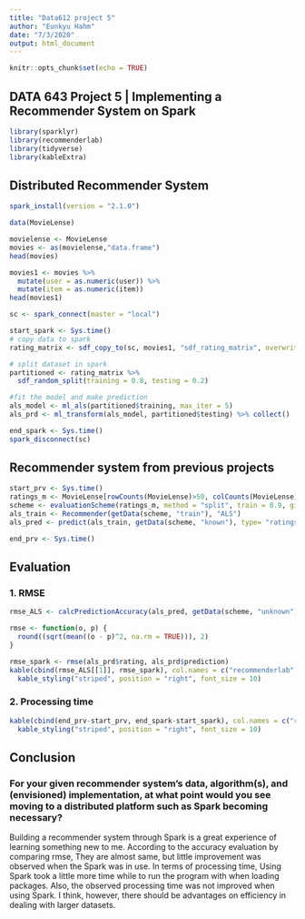```yaml
---
title: "Data612 project 5"
author: "Eunkyu Hahm"
date: "7/3/2020"
output: html_document
---
```


```r
knitr::opts_chunk$set(echo = TRUE)
```

## DATA 643 Project 5 | Implementing a Recommender System on Spark

```r
library(sparklyr)
library(recommenderlab)
library(tidyverse)
library(kableExtra)
```

## Distributed Recommender System

```r
spark_install(version = "2.1.0")

data(MovieLense)

movielense <- MovieLense
movies <- as(movielense,"data.frame")
head(movies)
```

```r
movies1 <- movies %>%
  mutate(user = as.numeric(user)) %>%
  mutate(item = as.numeric(item))
head(movies1)
```

```r
sc <- spark_connect(master = "local")
```

```r
start_spark <- Sys.time()
# copy data to spark
rating_matrix <- sdf_copy_to(sc, movies1, "sdf_rating_matrix", overwrite = TRUE)

# split dataset in spark
partitioned <- rating_matrix %>% 
  sdf_random_split(training = 0.8, testing = 0.2)

#fit the model and make prediction
als_model <- ml_als(partitioned$training, max_iter = 5)
als_prd <- ml_transform(als_model, partitioned$testing) %>% collect()

end_spark <- Sys.time()
spark_disconnect(sc)
```

## Recommender system from previous projects
```r
start_prv <- Sys.time()
ratings_m <- MovieLense[rowCounts(MovieLense)>50, colCounts(MovieLense)>100]
scheme <- evaluationScheme(ratings_m, method = "split", train = 0.9, given = 15, goodRating = 3.5)
als_train <- Recommender(getData(scheme, "train"), "ALS")
als_pred <- predict(als_train, getData(scheme, "known"), type= "ratings")

end_prv <- Sys.time()
```

## Evaluation 
### 1. RMSE 
```r
rmse_ALS <- calcPredictionAccuracy(als_pred, getData(scheme, "unknown"))

rmse <- function(o, p) {
  round((sqrt(mean((o - p)^2, na.rm = TRUE))), 2)
}

rmse_spark <- rmse(als_prd$rating, als_prd$prediction)
kable(cbind(rmse_ALS[[1]], rmse_spark), col.names = c("recommenderlab", "sparklyr"))%>%
  kable_styling("striped", position = "right", font_size = 10)
```

### 2. Processing time
```r
kable(cbind(end_prv-start_prv, end_spark-start_spark), col.names = c("recommenderlab", "sparklyr"))%>%
  kable_styling("striped", position = "right", font_size = 10)

```


## Conclusion
### **For your given recommender system’s data, algorithm(s), and (envisioned) implementation, at what point would you see moving to a distributed platform such as Spark becoming necessary?**
Building a recommender system through Spark is a great experience of learning something new to me. According to the accuracy evaluation by comparing rmse, They are almost same, but little improvement was observed when the Spark was in use. In terms of processing time, Using Spark took a little more time while to run the program with when loading packages. Also, the observed processing time was not improved when using Spark. I think, however, there should be advantages on efficiency in dealing with larger datasets. 
